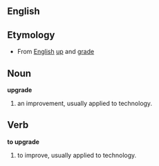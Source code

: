 ==English==

==Etymology==
*From [[English]] [[up]] and [[grade]]

==Noun==
'''upgrade'''

# an improvement, usually applied to technology.

==Verb==
'''to upgrade'''

#to improve, usually applied to technology.